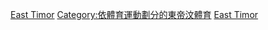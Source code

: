 {{Commons category|Athletics in East Timor}}
[[Category:各國田徑|East Timor]]
[[Category:依體育運動劃分的東帝汶體育|Category:依體育運動劃分的東帝汶體育]]
[[Category:亞洲田徑|East Timor]]